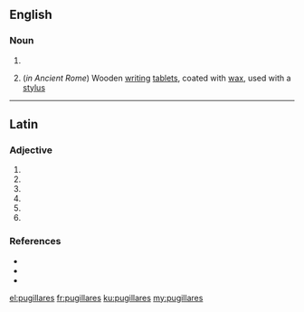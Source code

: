==English==

===Noun===
{{head|en|noun plural form}}

# {{plural of|pugillaris|lang=en}}
# {{plural of|pugillare|lang=en}} (''in Ancient Rome'') Wooden [[writing]] [[tablet]]s, coated with [[wax]], used with a [[stylus]]

----

==Latin==

===Adjective===
{{la-adj-form|pugillārēs}}

# {{inflection of|pugillāris||nom|m|p|lang=la}}
# {{inflection of|pugillāris||nom|f|p|lang=la}}
# {{inflection of|pugillāris||acc|m|p|lang=la}}
# {{inflection of|pugillāris||acc|f|p|lang=la}}
# {{inflection of|pugillāris||voc|m|p|lang=la}}
# {{inflection of|pugillāris||voc|f|p|lang=la}}

===References===
* {{R:du Cange}}
* {{R:Peck}}
* {{R:Smith's Antiquities}}

[[el:pugillares]]
[[fr:pugillares]]
[[ku:pugillares]]
[[my:pugillares]]